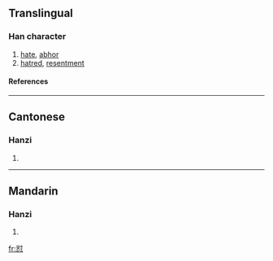 {{see|懟}}

==Translingual==
===Han character===
{{Han char|rn=61|rad=心|as=05|sn=8|four=|canj=水戈心 (EIP)}}
# [[hate]], [[abhor]]
# [[hatred]], [[resentment]]
====References====
{{Han ref|kx=0383.111|hdz=42282.050|uh=603C|ud=24636}}
----
==Cantonese==
===Hanzi===
{{yue-hanzi|jyut=|y=deui6, jeui6}}
# {{defn|Cantonese}}
----
==Mandarin==
===Hanzi===
{{cmn-hanzi|tra=懟|pin=[[duì]] (dui4), [[shì]] (shi4)|wg=tui<sup>4</sup>, shih<sup>4</sup>}}
# {{defn|Mandarin}}

[[fr:怼]]